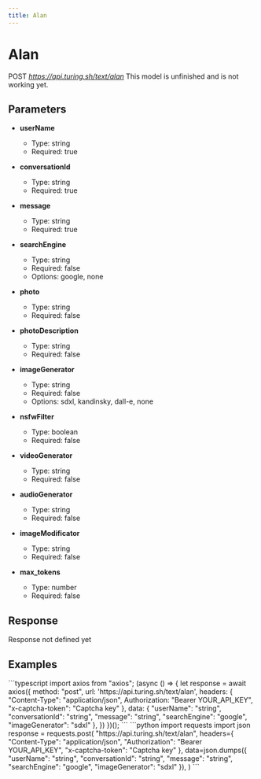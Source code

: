 ```yaml
---
title: Alan
---
```


# Alan
POST *https://api.turing.sh/text/alan*
<Warning>This model is unfinished and is not working yet.</Warning>

## Parameters


- **userName**
  - Type: string
  - Required: true

- **conversationId**
  - Type: string
  - Required: true

- **message**
  - Type: string
  - Required: true

- **searchEngine**
  - Type: string
  - Required: false
  - Options: google, none

- **photo**
  - Type: string
  - Required: false

- **photoDescription**
  - Type: string
  - Required: false

- **imageGenerator**
  - Type: string
  - Required: false
  - Options: sdxl, kandinsky, dall-e, none

- **nsfwFilter**
  - Type: boolean
  - Required: false

- **videoGenerator**
  - Type: string
  - Required: false

- **audioGenerator**
  - Type: string
  - Required: false

- **imageModificator**
  - Type: string
  - Required: false

- **max_tokens**
  - Type: number
  - Required: false

## Response

<Error>Response not defined yet</Error>


## Examples

<CodeGroup title="Alan example">
  ```typescript
  import axios from "axios";
  (async () => {
    let response = await axios({
      method: "post",
      url: 'https://api.turing.sh/text/alan',
      headers: {
        "Content-Type": "application/json",
        Authorization: "Bearer YOUR_API_KEY",
        "x-captcha-token": "Captcha key"
      },
      data: {
  "userName": "string",
  "conversationId": "string",
  "message": "string",
  "searchEngine": "google",
  "imageGenerator": "sdxl"
},
    })
  })();
  ```
  ```python
  import requests
  import json
  response = requests.post(
    "https://api.turing.sh/text/alan",
    headers={
      "Content-Type": "application/json",
      "Authorization": "Bearer YOUR_API_KEY",
      "x-captcha-token": "Captcha key"
    },
    data=json.dumps({
  "userName": "string",
  "conversationId": "string",
  "message": "string",
  "searchEngine": "google",
  "imageGenerator": "sdxl"
}),
  )
  ```
</CodeGroup>